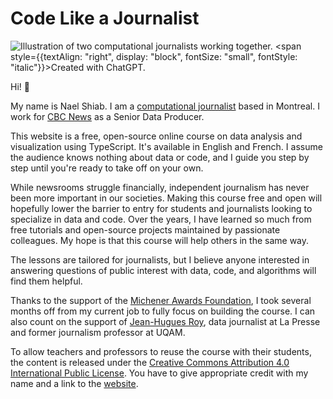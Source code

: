 
# Code Like a Journalist

![Illustration of two computational journalists working together.](/assets/sharing-v1.jpg)
<span style={{textAlign: "right", display: "block", fontSize: "small", fontStyle: "italic"}}>Created with ChatGPT.</span>

Hi! 👋

My name is Nael Shiab. I am a [computational journalist](https://www.naelshiab.com/) based in Montreal. I work for [CBC News](https://www.cbc.ca/news) as a Senior Data Producer.

This website is a free, open-source online course on data analysis and visualization using TypeScript. It's available in English and French. I assume the audience knows nothing about data or code, and I guide you step by step until you're ready to take off on your own.

While newsrooms struggle financially, independent journalism has never been more important in our societies. Making this course free and open will hopefully lower the barrier to entry for students and journalists looking to specialize in data and code. Over the years, I have learned so much from free tutorials and open-source projects maintained by passionate colleagues. My hope is that this course will help others in the same way.

The lessons are tailored for journalists, but I believe anyone interested in answering questions of public interest with data, code, and algorithms will find them helpful.

Thanks to the support of the [Michener Awards Foundation](https://www.michenerawards.ca/media-release/michener-awards-foundation-announces-its-2024-fellowships-winners/), I took several months off from my current job to fully focus on building the course. I can also count on the support of [Jean-Hugues Roy](https://github.com/jhroy), data journalist at La Presse and former journalism professor at UQAM.

To allow teachers and professors to reuse the course with their students, the content is released under the [Creative Commons Attribution 4.0 International Public License](https://creativecommons.org/licenses/by/4.0/?ref=chooser-v1). You have to give appropriate credit with my name and a link to the [website](https://www.code-like-a-journalist.com/).


<NoticeIntro />





